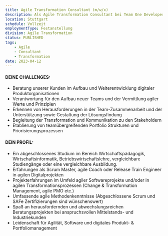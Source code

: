 ```yaml
---
title: Agile Transformation Consultant (m/w/x)
description: Als Agile Transformation Consultant bei Team One Developers wirst Du Teil unseres hochspezialisierten Beratungsteams im Bereich agile Transformation & Digital Organization Design. Wir beraten spannende Kunden in Industrie und Mittelstand und begleiten sie im Auf- oder Ausbau digitaler Produktorganisationen. Agile Vorgehensweisen sind ebenso integraler Bestandteil unserer Beratungsprojekte wie ein ausgeprägtes Verständnis für kundenzentrische Produktentwicklung.
location: Stuttgart
schedule: Vollzeit
employmentType: Festanstellung
division: Agile Transformation
status: PUBLISHED
tags:
    - Agile
    - Consultant
    - Transformation
date: 2023-04-12
---
```


#### DEINE CHALLENGES:

-   Beratung unserer Kunden im Aufbau und Weiterentwicklung digitaler Produktorganisationen
-   Verantwortung für den Aufbau neuer Teams und der Vermittlung agiler Werte und Prinzipien
-   Erkennen von Herausforderungen in der Team-Zusammenarbeit und der Unterstützung sowie Gestaltung der Lösungsfindung
-   Begleitung der Transformation und Kommunikation zu den Stakeholdern
-   Etablierung von teamübergreifenden Portfolio Strukturen und Priorisierungsprozessen

#### DEIN PROFIL:

-   Ein abgeschlossenes Studium im Bereich Wirtschaftspädagogik, Wirtschaftsinformatik, Betriebswirtschaftslehre, vergleichbare Studiengänge oder eine vergleichbare Ausbildung.
-   Erfahrungen als Scrum Master, agile Coach oder Release Train Engineer in agilen Digitalprojekten
-   Projekterfahrungen im Umfeld agiler Softwareprojekte und/oder in agilen Transformationsprozessen (Change & Transformation Management, agile PMO etc.)
-   Umfassende agile Methodenkenntnisse (Abgeschlossene Scrum und SAFe Zertifizierungen sind wünschenswert)
-   Spaß an herausfordernden und abwechslungsreichen Beratungsprojekten bei anspruchsvollen Mittelstands- und Industriekunden
-   Leidenschaft für Agilität, Software und digitales Produkt- & Portfoliomanagement
